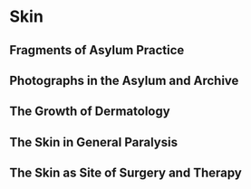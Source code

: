# Skin 

## Fragments of Asylum Practice 
## Photographs in the Asylum and Archive 
## The Growth of Dermatology 
## The Skin in General Paralysis 
## The Skin as Site of Surgery and Therapy 
